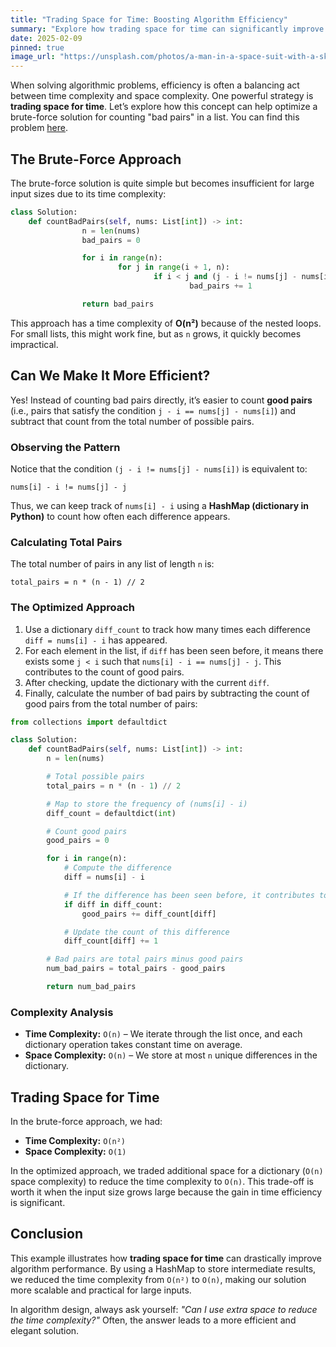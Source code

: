 ```yaml
---
title: "Trading Space for Time: Boosting Algorithm Efficiency"
summary: "Explore how trading space for time can significantly improve the efficiency of an algorithm using a practical example of counting bad pairs in an array."
date: 2025-02-09
pinned: true
image_url: "https://unsplash.com/photos/a-man-in-a-space-suit-with-a-sky-background-JYJwrUIDnL0"
---
```


When solving algorithmic problems, efficiency is often a balancing act between time complexity and space complexity. One powerful strategy is **trading space for time**. Let’s explore how this concept can help optimize a brute-force solution for counting "bad pairs" in a list. You can find this problem [here](https://leetcode.com/problems/count-number-of-bad-pairs).

## The Brute-Force Approach

The brute-force solution is quite simple but becomes insufficient for large input sizes due to its time complexity:

```python
class Solution:
    def countBadPairs(self, nums: List[int]) -> int:
				n = len(nums)
				bad_pairs = 0

				for i in range(n):
						for j in range(i + 1, n):
								if i < j and (j - i != nums[j] - nums[i]):
										bad_pairs += 1

				return bad_pairs
```

This approach has a time complexity of **O(n²)** because of the nested loops. For small lists, this might work fine, but as `n` grows, it quickly becomes impractical.

## Can We Make It More Efficient?

Yes! Instead of counting bad pairs directly, it’s easier to count **good pairs** (i.e., pairs that satisfy the condition `j - i == nums[j] - nums[i]`) and subtract that count from the total number of possible pairs.

### Observing the Pattern

Notice that the condition `(j - i != nums[j] - nums[i])` is equivalent to:

```text
nums[i] - i != nums[j] - j
```

Thus, we can keep track of `nums[i] - i` using a **HashMap (dictionary in Python)** to count how often each difference appears.

### Calculating Total Pairs

The total number of pairs in any list of length `n` is:

```text
total_pairs = n * (n - 1) // 2
```

### The Optimized Approach

1. Use a dictionary `diff_count` to track how many times each difference `diff = nums[i] - i` has appeared.
2. For each element in the list, if `diff` has been seen before, it means there exists some `j < i` such that `nums[i] - i == nums[j] - j`. This contributes to the count of good pairs.
3. After checking, update the dictionary with the current `diff`.
4. Finally, calculate the number of bad pairs by subtracting the count of good pairs from the total number of pairs:

```python
from collections import defaultdict

class Solution:
    def countBadPairs(self, nums: List[int]) -> int:
        n = len(nums)

        # Total possible pairs
        total_pairs = n * (n - 1) // 2

        # Map to store the frequency of (nums[i] - i)
        diff_count = defaultdict(int)

        # Count good pairs
        good_pairs = 0

        for i in range(n):
            # Compute the difference
            diff = nums[i] - i

            # If the difference has been seen before, it contributes to good pairs
            if diff in diff_count:
                good_pairs += diff_count[diff]

            # Update the count of this difference
            diff_count[diff] += 1

        # Bad pairs are total pairs minus good pairs
        num_bad_pairs = total_pairs - good_pairs

        return num_bad_pairs
```

### Complexity Analysis

- **Time Complexity:** `O(n)` – We iterate through the list once, and each dictionary operation takes constant time on average.
- **Space Complexity:** `O(n)` – We store at most `n` unique differences in the dictionary.

## Trading Space for Time

In the brute-force approach, we had:

- **Time Complexity:** `O(n²)`
- **Space Complexity:** `O(1)`

In the optimized approach, we traded additional space for a dictionary (`O(n)` space complexity) to reduce the time complexity to `O(n)`. This trade-off is worth it when the input size grows large because the gain in time efficiency is significant.

## Conclusion

This example illustrates how **trading space for time** can drastically improve algorithm performance. By using a HashMap to store intermediate results, we reduced the time complexity from `O(n²)` to `O(n)`, making our solution more scalable and practical for large inputs.

In algorithm design, always ask yourself: _"Can I use extra space to reduce the time complexity?"_ Often, the answer leads to a more efficient and elegant solution.

